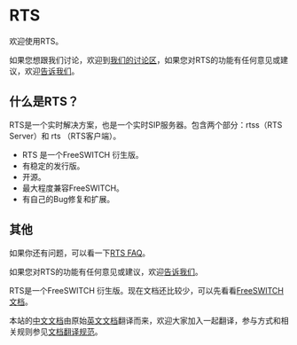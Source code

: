 # RTS

欢迎使用RTS。

如果您想跟我们讨论，欢迎到[我们的讨论区](https://github.com/rts-cn/rts/discussions)，如果您对RTS的功能有任何意见或建议，欢迎[告诉我们](https://github.com/rts-cn/rts/discussions/24)。

## 什么是RTS？

RTS是一个实时解决方案，也是一个实时SIP服务器。包含两个部分：rtss（RTS Server）和 rts （RTS客户端）。

- RTS 是一个FreeSWITCH 衍生版。
- 有稳定的发行版。
- 开源。
- 最大程度兼容FreeSWITCH。
- 有自己的Bug修复和扩展。

## 其他

如果你还有问题，可以看一下[RTS FAQ](faq)。

如果您对RTS的功能有任何意见或建议，欢迎[告诉我们](https://github.com/rts-cn/rts/discussions/24)。

RTS是一个FreeSWITCH 衍生版。现在文档还比较少，可以先看看[FreeSWITCH文档](/FreeSWITCH-Explained/)。

本站的[中文文档](/FreeSWITCH-Explained/)由原始[英文文档](/freeswitch/)翻译而来，欢迎大家加入一起翻译，参与方式和相关规则参见[文档翻译规范](/docs/rts/translation-rules/)。
